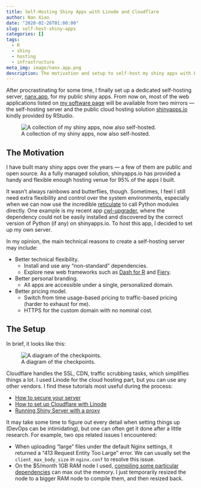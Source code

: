 ```yaml
---
title: Self-Hosting Shiny Apps with Linode and Cloudflare
author: Nan Xiao
date: "2020-02-26T01:00:00"
slug: self-host-shiny-apps
categories: []
tags:
  - R
  - shiny
  - hosting
  - infrastructure
meta_img: image/nanx.app.png
description: The motivation and setup to self-host my shiny apps with Linode and Cloudflare.
---
```


After procrastinating for some time, I finally set up a dedicated self-hosting server, [nanx.app](https://nanx.app), for my public shiny apps. From now on, most of the web applications listed on [my software page](https://nanx.me/software/) will be available from two mirrors --- the self-hosting server and the public cloud hosting solution [shinyapps.io](https://www.shinyapps.io) kindly provided by RStudio.

![A collection of my shiny apps, now also self-hosted.](/image/nanx.app.png)

## The Motivation

I have built many shiny apps over the years --- a few of them are public and open source. As a fully managed solution, shinyapps.io has provided a handy and flexible enough hosting venue for 95% of the apps I built.

It wasn't always rainbows and butterflies, though. Sometimes, I feel I still need extra flexibility and control over the system environments, especially when we can now use the incredible [reticulate](https://rstudio.github.io/reticulate/) to call Python modules directly. One example is my recent app [cwl-upgrader](https://github.com/nanxstats/cwl-upgrader), where the dependency could not be easily installed and discovered by the correct version of Python (if any) on shinyapps.io. To host this app, I decided to set up my own server.

In my opinion, the main technical reasons to create a self-hosting server may include:

- Better technical flexibility.
  - Install and use any "non-standard" dependencies.
  - Explore new web frameworks such as [Dash for R](https://twitter.com/nanxstats/status/1155992482993205251) and [Fiery](https://github.com/thomasp85/fiery).
- Better personal branding.
  - All apps are accessible under a single, personalized domain.
- Better pricing model.
  - Switch from time usage-based pricing to traffic-based pricing (harder to exhaust for me).
  - HTTPS for the custom domain with no nominal cost.

## The Setup

In brief, it looks like this:

![A diagram of the checkpoints.](/image/self-hosting-shiny-diagram.png)

Cloudflare handles the SSL, CDN, traffic scrubbing tasks, which simplifies things a lot. I used Linode for the cloud hosting part, but you can use any other vendors. I find these tutorials most useful during the process:

- [How to secure your server](https://www.linode.com/docs/security/securing-your-server/)
- [How to set up Cloudflare with Linode](https://www.linode.com/docs/networking/dns/how-to-set-up-cloudflare-with-linode/)
- [Running Shiny Server with a proxy](https://support.rstudio.com/hc/en-us/articles/213733868-Running-Shiny-Server-with-a-Proxy)

It may take some time to figure out every detail when setting things up (DevOps can be intimidating), but one can often get it done after a little research. For example, two ops related issues I encountered:

- When uploading "large" files under the default Nginx settings, it returned a "413 Request Entity Too Large" error. We can usually set the `client_max_body_size` in `nginx.conf` to resolve this issue.
- On the $5/month 1GB RAM node I used, [compiling some particular dependencies](https://github.com/RcppCore/RcppEigen/issues/53) can max out the memory. I just temporarily resized the node to a bigger RAM node to compile them, and then resized back.
